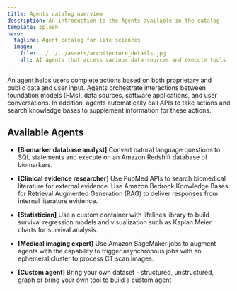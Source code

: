 ```yaml
---
title: Agents catalog overview
description: An introduction to the Agents available in the catalog
template: splash
hero:
  tagline: Agent catalog for life sciences
  image:
    file: ../../../assets/architecture_details.jpg
    alt: AI agents that access various data sources and execute tools
---
```


An agent helps users complete actions based on both proprietary and public data and user input. Agents orchestrate interactions between foundation models (FMs), data sources, software applications, and user conversations. In addition, agents automatically call APIs to take actions and search knowledge bases to supplement information for these actions. 

## Available Agents

- **[Biomarker database analyst]** Convert natural language questions to SQL statements and execute on an Amazon Redshift database of biomarkers.

- **[Clinical evidence researcher]** Use PubMed APIs to search biomedical literature for external evidence. Use Amazon Bedrock Knowledge Bases for Retrieval Augmented Generation (RAG) to deliver responses from internal literature evidence.

- **[Statistician]** Use a custom container with lifelines library to build survival regression models and visualization such as Kaplan Meier charts for survival analysis.

- **[Medical imaging expert]** Use Amazon SageMaker jobs to augment agents with the capability to trigger asynchronous jobs with an ephemeral cluster to process CT scan images.

- **[Custom agent]** Bring your own dataset - structured, unstructured, graph or bring your own tool to build a custom agent

